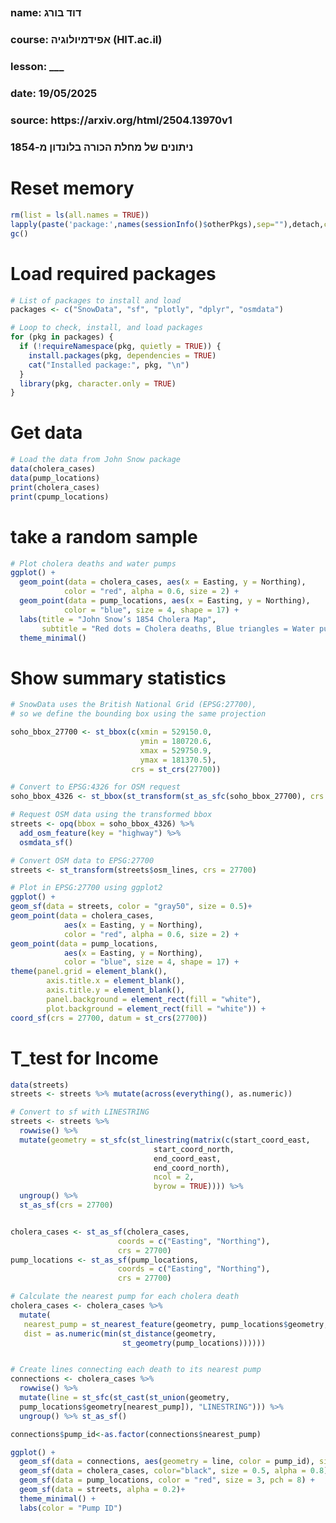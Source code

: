 ##
### name: דוד בורג
### course: אפידמיולוגיה (HIT.ac.il)
### lesson: ___
### date: 19/05/2025
### source: https://arxiv.org/html/2504.13970v1
###  
###  ניתונים של מחלת הכורה בלונדון מ-1854
###


# Reset memory
```{r setup-packages, include false}
rm(list = ls(all.names = TRUE))
lapply(paste('package:',names(sessionInfo()$otherPkgs),sep=""),detach,character.only=TRUE,unload=TRUE,force=TRUE)
gc()
```

# Load required packages
```{r setup-packages, include false}
# List of packages to install and load
packages <- c("SnowData", "sf", "plotly", "dplyr", "osmdata")

# Loop to check, install, and load packages
for (pkg in packages) {
  if (!requireNamespace(pkg, quietly = TRUE)) {
    install.packages(pkg, dependencies = TRUE)
    cat("Installed package:", pkg, "\n")
  }
  library(pkg, character.only = TRUE)
}
```

# Get data
```{r load data, include false}
# Load the data from John Snow package
data(cholera_cases)
data(pump_locations)
print(cholera_cases)
print(cpump_locations)
```

# take a random sample
```{r load data, include false}
# Plot cholera deaths and water pumps
ggplot() +
  geom_point(data = cholera_cases, aes(x = Easting, y = Northing),
            color = "red", alpha = 0.6, size = 2) +
  geom_point(data = pump_locations, aes(x = Easting, y = Northing),
            color = "blue", size = 4, shape = 17) +
  labs(title = "John Snow’s 1854 Cholera Map",
       subtitle = "Red dots = Cholera deaths, Blue triangles = Water pumps") +
  theme_minimal()
```

# Show summary statistics
```{r load data, include false}
# SnowData uses the British National Grid (EPSG:27700),
# so we define the bounding box using the same projection

soho_bbox_27700 <- st_bbox(c(xmin = 529150.0,
                             ymin = 180720.6,
                             xmax = 529750.9,
                             ymax = 181370.5),
                           crs = st_crs(27700))

# Convert to EPSG:4326 for OSM request
soho_bbox_4326 <- st_bbox(st_transform(st_as_sfc(soho_bbox_27700), crs = 4326))

# Request OSM data using the transformed bbox
streets <- opq(bbox = soho_bbox_4326) %>%
  add_osm_feature(key = "highway") %>%
  osmdata_sf()

# Convert OSM data to EPSG:27700
streets <- st_transform(streets$osm_lines, crs = 27700)

# Plot in EPSG:27700 using ggplot2
ggplot() +
geom_sf(data = streets, color = "gray50", size = 0.5)+
geom_point(data = cholera_cases,
            aes(x = Easting, y = Northing),
            color = "red", alpha = 0.6, size = 2) +
geom_point(data = pump_locations,
            aes(x = Easting, y = Northing),
            color = "blue", size = 4, shape = 17) +
theme(panel.grid = element_blank(),
        axis.title.x = element_blank(),
        axis.title.y = element_blank(),
        panel.background = element_rect(fill = "white"),
        plot.background = element_rect(fill = "white")) +
coord_sf(crs = 27700, datum = st_crs(27700))
```


# T_test for Income
```{r do_T_test, include false}
data(streets)
streets <- streets %>% mutate(across(everything(), as.numeric))

# Convert to sf with LINESTRING
streets <- streets %>%
  rowwise() %>%
  mutate(geometry = st_sfc(st_linestring(matrix(c(start_coord_east,
                                start_coord_north,
                                end_coord_east,
                                end_coord_north),
                                ncol = 2,
                                byrow = TRUE)))) %>%
  ungroup() %>%
  st_as_sf(crs = 27700)


cholera_cases <- st_as_sf(cholera_cases,
                        coords = c("Easting", "Northing"),
                        crs = 27700)
pump_locations <- st_as_sf(pump_locations,
                        coords = c("Easting", "Northing"),
                        crs = 27700)

# Calculate the nearest pump for each cholera death
cholera_cases <- cholera_cases %>%
  mutate(
   nearest_pump = st_nearest_feature(geometry, pump_locations$geometry,
   dist = as.numeric(min(st_distance(geometry,
                         st_geometry(pump_locations))))))


# Create lines connecting each death to its nearest pump
connections <- cholera_cases %>%
  rowwise() %>%
  mutate(line = st_sfc(st_cast(st_union(geometry,
  pump_locations$geometry[nearest_pump]), "LINESTRING"))) %>%
  ungroup() %>% st_as_sf()

connections$pump_id<-as.factor(connections$nearest_pump)

ggplot() +
  geom_sf(data = connections, aes(geometry = line, color = pump_id), size = 0.5) +
  geom_sf(data = cholera_cases, color="black", size = 0.5, alpha = 0.8) +
  geom_sf(data = pump_locations, color = "red", size = 3, pch = 8) +
  geom_sf(data = streets, alpha = 0.2)+
  theme_minimal() +
  labs(color = "Pump ID")
```


